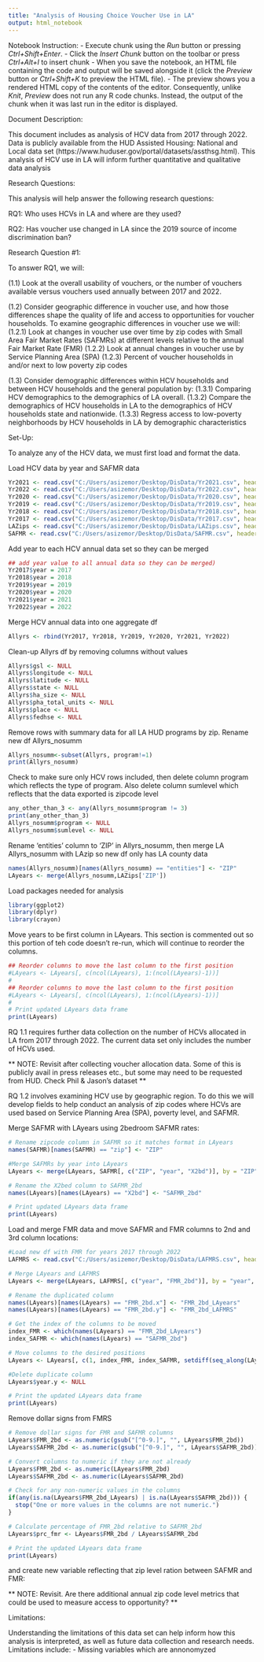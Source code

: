```yaml
---
title: "Analysis of Housing Choice Voucher Use in LA"
output: html_notebook
---
```

Notebook Instruction:
- Execute chunk using the *Run* button or pressing *Ctrl+Shift+Enter*. 
- Click the *Insert Chunk* button on the toolbar or press *Ctrl+Alt+I* to insert chunk
- When you save the notebook, an HTML file containing the code and output will be saved alongside it (click the *Preview* button or *Ctrl+Shift+K* to preview the HTML file).
- The preview shows you a rendered HTML copy of the contents of the editor. Consequently, unlike *Knit*, *Preview* does not run any R code chunks. Instead, the output of the chunk when it was last run in the editor is displayed.

Document Description:

This document includes as analysis of HCV data from 2017 through 2022. Data is publicly available from the HUD Assisted Housing: National and Local data set (https://www.huduser.gov/portal/datasets/assthsg.html). This analysis of HCV use in LA will inform further quantitative and qualitative data analysis


Research Questions:

This analysis will help answer the following research questions:

RQ1: Who uses HCVs in LA and where are they used?

RQ2: Has voucher use changed in LA since the 2019 source of income discrimination ban?


Research Question #1:

To answer RQ1, we will: 

(1.1) Look at the overall usability of vouchers, or the number of vouchers available versus vouchers used annually between 2017 and 2022.

(1.2) Consider geographic difference in voucher use, and how those differences shape the quality of life and access to opportunities for voucher households. To examine geographic differences in voucher use we will:
  (1.2.1) Look at changes in voucher use over time by zip codes with Small Area Fair 
  Market Rates (SAFMRs) at different levels relative to the annual Fair Market Rate     (FMR)
  (1.2.2) Look at annual changes in voucher use by Service Planning Area (SPA)
  (1.2.3) Percent of voucher households in and/or next to low poverty zip codes

(1.3) Consider demographic differences within HCV households and between HCV households and the general population by:
  (1.3.1) Comparing HCV demographics to the demographics of LA overall.
  (1.3.2) Compare the demographics of HCV households in LA to the demographics of HCV 
  households state and nationwide.
  (1.3.3) Regress access to low-poverty neighborhoods by HCV households in LA by 
  demographic characteristics

Set-Up:

To analyze any of the HCV data, we must first load and format the data.

Load HCV data by year and SAFMR data
```r
Yr2021 <- read.csv("C:/Users/asizemor/Desktop/DisData/Yr2021.csv", header=TRUE)
Yr2022 <- read.csv("C:/Users/asizemor/Desktop/DisData/Yr2022.csv", header=TRUE)
Yr2020 <- read.csv("C:/Users/asizemor/Desktop/DisData/Yr2020.csv", header=TRUE)
Yr2019 <- read.csv("C:/Users/asizemor/Desktop/DisData/Yr2019.csv", header=TRUE)
Yr2018 <- read.csv("C:/Users/asizemor/Desktop/DisData/Yr2018.csv", header=TRUE)
Yr2017 <- read.csv("C:/Users/asizemor/Desktop/DisData/Yr2017.csv", header=TRUE)
LAZips <- read.csv("C:/Users/asizemor/Desktop/DisData/LAZips.csv", header=TRUE)
SAFMR <- read.csv("C:/Users/asizemor/Desktop/DisData/SAFMR.csv", header=TRUE)
```

Add year to each HCV annual data set so they can be merged
```r
## add year value to all annual data so they can be merged)
Yr2017$year = 2017
Yr2018$year = 2018
Yr2019$year = 2019
Yr2020$year = 2020
Yr2021$year = 2021
Yr2022$year = 2022
```


Merge HCV annual data into one aggregate df
```r
Allyrs <- rbind(Yr2017, Yr2018, Yr2019, Yr2020, Yr2021, Yr2022)
```

Clean-up Allyrs df by removing columns without values
```r
Allyrs$gsl <- NULL
Allyrs$longitude <- NULL
Allyrs$latitude <- NULL
Allyrs$state <- NULL
Allyrs$ha_size <- NULL
Allyrs$pha_total_units <- NULL
Allyrs$place <- NULL
Allyrs$fedhse <- NULL
```

Remove rows with summary data for all LA HUD programs by zip. Rename new df Allyrs_nosumm
```r
Allyrs_nosumm<-subset(Allyrs, program!=1)
print(Allyrs_nosumm)
```
Check to make sure only HCV rows included, then delete column program which reflects the type of program. Also delete column sumlevel which reflects that the data exported is zipcode level
```r
any_other_than_3 <- any(Allyrs_nosumm$program != 3)
print(any_other_than_3)
Allyrs_nosumm$program <- NULL
Allyrs_nosumm$sumlevel <- NULL
```
Rename 'entities' column to 'ZIP' in Allyrs_nosumm, then merge LA Allyrs_nosumm with LAzip so new df only has LA county data
```r
names(Allyrs_nosumm)[names(Allyrs_nosumm) == "entities"] <- "ZIP"
LAyears <- merge(Allyrs_nosumm,LAZips['ZIP'])
```

Load packages needed for analysis
```r
library(ggplot2)
library(dplyr)
library(crayon)
```

Move years to be first column in LAyears. This section is commented out so this portion of teh code doesn't re-run, which will continue to reorder the columns.

```r
## Reorder columns to move the last column to the first position
#LAyears <- LAyears[, c(ncol(LAyears), 1:(ncol(LAyears)-1))]
#
## Reorder columns to move the last column to the first position
#LAyears <- LAyears[, c(ncol(LAyears), 1:(ncol(LAyears)-1))]
#
# Print updated LAyears data frame
print(LAyears)
```



RQ 1.1 requires further data collection on the number of HCVs allocated in LA from 2017 through 2022. The current data set only includes the number of HCVs used.

** NOTE: Revisit after collecting voucher allocation data. Some of this is publicly avail in press releases etc., but some may need to be requested from HUD. Check Phil & Jason's dataset **

RQ 1.2 involves examining HCV use by geographic region. To do this we will develop fields to help conduct an analysis of zip codes where HCVs are used based on Service Planning Area (SPA), poverty level, and SAFMR.

Merge SAFMR with LAyears using 2bedroom SAFMR rates:
```r
# Rename zipcode column in SAFMR so it matches format in LAyears
names(SAFMR)[names(SAFMR) == "zip"] <- "ZIP"

#Merge SAFMRs by year into LAyears
LAyears <- merge(LAyears, SAFMR[, c("ZIP", "year", "X2bd")], by = "ZIP", "year", all.x = TRUE)

# Rename the X2bed column to SAFMR_2bd
names(LAyears)[names(LAyears) == "X2bd"] <- "SAFMR_2bd"

# Print updated LAyears data frame
print(LAyears)
```

Load and merge FMR data and move SAFMR and FMR columns to 2nd and 3rd column locations:

```r
#Load new df with FMR for years 2017 through 2022
LAFMRS <- read.csv("C:/Users/asizemor/Desktop/DisData/LAFMRS.csv", header=TRUE)

# Merge LAyears and LAFMRS
LAyears <- merge(LAyears, LAFMRS[, c("year", "FMR_2bd")], by = "year", all.x = TRUE)

# Rename the duplicated column
names(LAyears)[names(LAyears) == "FMR_2bd.x"] <- "FMR_2bd_LAyears"
names(LAyears)[names(LAyears) == "FMR_2bd.y"] <- "FMR_2bd_LAFMRS"

# Get the index of the columns to be moved
index_FMR <- which(names(LAyears) == "FMR_2bd_LAyears")
index_SAFMR <- which(names(LAyears) == "SAFMR_2bd")

# Move columns to the desired positions
LAyears <- LAyears[, c(1, index_FMR, index_SAFMR, setdiff(seq_along(LAyears), c(1, index_FMR, index_SAFMR)))]

#Delete duplicate column
LAyears$year.y <- NULL

# Print the updated LAyears data frame
print(LAyears)

```

Remove dollar signs from FMRS 
```r
# Remove dollar signs for FMR and SAFMR columns
LAyears$FMR_2bd <- as.numeric(gsub("[^0-9.]", "", LAyears$FMR_2bd))
LAyears$SAFMR_2bd <- as.numeric(gsub("[^0-9.]", "", LAyears$SAFMR_2bd))

# Convert columns to numeric if they are not already
LAyears$FMR_2bd <- as.numeric(LAyears$FMR_2bd)
LAyears$SAFMR_2bd <- as.numeric(LAyears$SAFMR_2bd)

# Check for any non-numeric values in the columns
if(any(is.na(LAyears$FMR_2bd_LAyears) | is.na(LAyears$SAFMR_2bd))) {
  stop("One or more values in the columns are not numeric.")
}

# Calculate percentage of FMR_2bd relative to SAFMR_2bd
LAyears$prc_fmr <- LAyears$FMR_2bd / LAyears$SAFMR_2bd

# Print the updated LAyears data frame
print(LAyears)
```






and create new variable reflecting that zip level ration between SAFMR and FMR:

** NOTE: Revisit. Are there additional annual zip code level metrics that could be used to measure access to opportunity? **

Limitations:

Understanding the limitations of this data set can help inform how this analysis is interpreted, as well as future data collection and research needs. Limitations include:
- Missing variables which are annonomyzed 